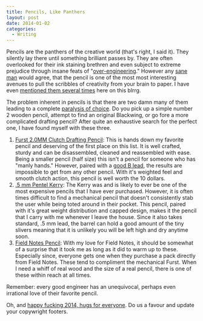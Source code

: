 ```yaml
---
title: Pencils, Like Panthers
layout: post
date: 2014-01-02
categories:
  - Writing
---
```


Pencils are the panthers of the creative world (that's right, I said it). They silently lay there until something brilliant passes by. They are often overlooked for their ink staining brethren and even subject to extreme prejudice through insane feats of "[over-engineering][1]." However any [sane man][2] would agree, that the pencil is one of the most most interesting avenues to pull the scribbles of creativity from your brain to paper. I have even [mentioned them several times][3] here on this blrrg.

The problem inherent in pencils is that there are two damn many of them leading to a complete [paralysis of choice][4]. Do you pick up a simple number 2 wooden pencil, attempt to find an original Blackwing, or go fore a more complicated drafting pencil? After quite an exhaustive search for the perfect one, I have found myself with these three.

1. [Furst 2.0MM Clutch Drafting Pencil][5]: This is hands down my favorite pencil and deserving of the first place on this list. It is well crafted, sturdy and can be disassembled, cleaned and reassembled with ease. Being a smaller pencil (half size) this isn't a pencil for someone who has "manly hands." However, paired with a [good B lead][8], the results are impossible to get from any other pencil. With it's weighted feel and smooth clutch action, this pencil is well worth the 10 dollars.
2. [.5 mm Pentel Kerry][6]: The Kerry was and is likely to ever be one of the most expensive pencils that I have ever purchased. However, it is often times difficult to find a mechanical pencil that doesn't consistently stab the user while being toted around in their pocket. This pencil, paired with it's great weight distribution and capped design, makes it the pencil that I carry with me whenever I leave the house. Since it also takes standard, .5 mm lead, the barrel can hold a good amount of the tiny slivers meaning that it is unlikely you will be left high and dry anytime soon.
3. [Field Notes Pencil][7]: With my love for Field Notes, it should be  somewhat of a surprise that it took me as long as it did to warm up to these. Especially since, everyone gets one when they purchase a pack directly from Field Notes. These tend to compliment the mechanical Furst. When I need a whiff of real wood and the size of a real pencil, there is one of these within reach at all times.

Remember: every good engineer has an unequivocal, perhaps even irrational love of their favorite pencil.

Oh, and [happy fucking 2014, hugs for everyone][9]. Do us a favour and update your copywright footers.

[1]: http://www.pencilrevolution.com/2005/12/russian-space-pen/
[2]: https://en.wikipedia.org/wiki/Walter_White_(Breaking_Bad)
[3]: http://cloudbacon.com/2012/08/29/A-Programmers-Journal
[4]: http://www.jetpens.com/Pencils/ct/1319
[5]: #
[6]: http://www.pentel.com/store/sharp-kerry-mechanical-pencil
[7]: http://fieldnotesbrand.com/shop/
[8]: http://www.jetpens.com/Uni-Lead-Holder-Refill-2-mm-B-Pack-of-6/pd/1577
[9]: https://gimmebar.com/view/528bbed3aac422ce02000015/big
